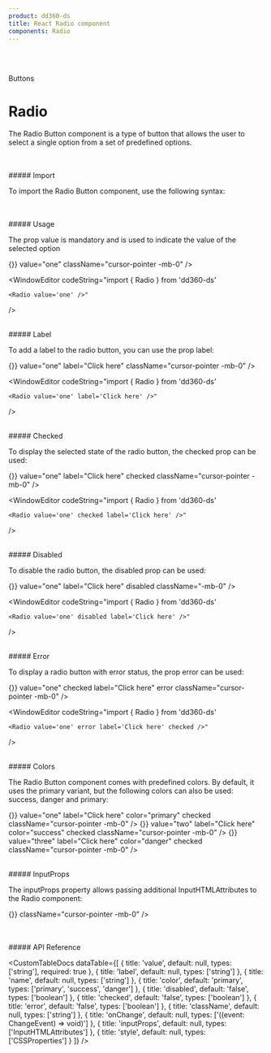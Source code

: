 ```yaml
---
product: dd360-ds
title: React Radio component
components: Radio
---
```


<br id='top' />
<br />

<Label>Buttons</Label>

# <span name="floating-nav">Radio</span>

The Radio Button component is a type of button that allows the user to select a single option from a set of predefined options.

<br />
<br />
##### <span name="floating-nav">Import</span>

To import the Radio Button component, use the following syntax:

<WindowEditor codeString="import { Radio } from 'dd360-ds'" />
<WindowEditor codeString="import Radio from 'dd360-ds/Radio'" />

<br />
<br />
##### <span name="floating-nav">Usage</span>

The prop value is mandatory and is used to indicate the value of the selected option

<ContainerComponentDoc className="gap-y-2">
    <Radio onChange={() => {}} value="one" className="cursor-pointer -mb-0" />
</ContainerComponentDoc>

<WindowEditor
    codeString="import { Radio } from 'dd360-ds'

    <Radio value='one' />"

/>

<br />
##### <span name="floating-nav">Label</span>

To add a label to the radio button, you can use the prop label:

<ContainerComponentDoc className="gap-y-2">
    <Radio onChange={() => {}} value="one" label="Click here" className="cursor-pointer -mb-0" />
</ContainerComponentDoc>

<WindowEditor
    codeString="import { Radio } from 'dd360-ds'

    <Radio value='one' label='Click here' />"

/>

<br />
##### <span name="floating-nav">Checked</span>

To display the selected state of the radio button, the checked prop can be used:

<ContainerComponentDoc className="gap-y-2">
    <Radio onChange={() => {}} value="one" label="Click here" checked className="cursor-pointer -mb-0" />
</ContainerComponentDoc>

<WindowEditor
    codeString="import { Radio } from 'dd360-ds'

    <Radio value='one' checked label='Click here' />"

/>

<br />
##### <span name="floating-nav">Disabled</span>

To disable the radio button, the disabled prop can be used:

<ContainerComponentDoc className="gap-y-2">
    <Radio onChange={() => {}} value="one" label="Click here" disabled className="-mb-0" />
</ContainerComponentDoc>

<WindowEditor
    codeString="import { Radio } from 'dd360-ds'

    <Radio value='one' disabled label='Click here' />"

/>

<br />
##### <span name="floating-nav">Error</span>

To display a radio button with error status, the prop error can be used:

<ContainerComponentDoc className="gap-y-2">
    <Radio onChange={() => {}} value="one" checked label="Click here" error className="cursor-pointer -mb-0" />
</ContainerComponentDoc>

<WindowEditor
    codeString="import { Radio } from 'dd360-ds'

    <Radio value='one' error label='Click here' checked />"

/>

<br />
##### <span name="floating-nav">Colors</span>

The Radio Button component comes with predefined colors. By default, it uses the primary variant, but the following colors can also be used: success, danger and
primary:

<ContainerComponentDoc className="gap-y-2">
    <Radio onChange={() => {}} value="one" label="Click here" color="primary" checked className="cursor-pointer -mb-0" />
    <Radio onChange={() => {}} value="two" label="Click here" color="success" checked className="cursor-pointer -mb-0" />
    <Radio onChange={() => {}} value="three" label="Click here" color="danger" checked className="cursor-pointer -mb-0" />
</ContainerComponentDoc>

<WindowEditor
    codeString="import { Radio, RadioGroup } from 'dd360-ds'
      <RadioGroup name='radio-buttons-group' title='Radio Group' row >
      &nbsp;&nbsp;<Radio value='one' label='Click here' color='primary' checked />
      &nbsp;&nbsp;<Radio value='two' label='Click here' color='success' checked />
      &nbsp;&nbsp;<Radio value='three' label='Click here' color='danger' checked />
      </RadioGroup>"
/>

<br />
##### <span name="floating-nav">InputProps</span>

The inputProps property allows passing additional InputHTMLAttributes to the Radio component:

<ContainerComponentDoc className="gap-y-2">
    <Radio value="one" label="Click here" inputProps={{ 'aria-label': 'one' }} onChange={() => {}} className="cursor-pointer -mb-0" />
</ContainerComponentDoc>

<WindowEditor
    codeString="import { Radio } from 'dd360-ds'
    <Radio value='one' inputProps={{ 'aria-label': 'one'}} label='Click here' />"
/>

<br />
<br />
##### <span name="floating-nav">API Reference</span>

<CustomTableDocs
    dataTable={[
        { title: 'value', default: null, types: ['string'], required: true },
        { title: 'label', default: null, types: ['string'] },
        { title: 'name', default: null, types: ['string'] },
        { title: 'color', default: 'primary', types: ['primary', 'success', 'danger'] },
        { title: 'disabled', default: 'false', types: ['boolean'] },
        { title: 'checked', default: 'false', types: ['boolean'] },
        { title: 'error', default: 'false', types: ['boolean'] },
        { title: 'className', default: null, types: ['string'] },
        { title: 'onChange', default: null, types: ['((event: ChangeEvent<HTMLInputElement>) => void)'] },
        { title: 'inputProps', default: null, types: ['InputHTMLAttributes'] },
        { title: 'style', default: null, types: ['CSSProperties'] }
    ]}
/>

<BackAndForwardController />